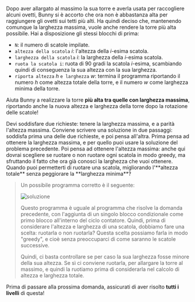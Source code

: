 
Dopo aver allargato al massimo la sua torre e averla usata per raccogliere alcuni ovetti,
Bunny si è accorto che ora non è abbastanza alta per raggiungere gli ovetti sui tetti più alti.
Ha quindi deciso che, mantenendo comunque la larghezza massima, vuole anche rendere la torre più
alta possibile. Hai a disposizione gli stessi blocchi di prima:

- `N`: il numero di scatole impilate.
- `altezza della scatola` $i$: l'altezza della $i$-esima scatola.
- `larghezza della scatola` $i$: la larghezza della $i$-esima scatola.
- `ruota la scatola i`: ruota di 90 gradi la scatola $i$-esima, scambiando quindi di conseguenza
  la sua altezza con la sua larghezza.
- `riporta altezza` $h$ `e larghezza` $w$: termina il programma riportando il numero $h$ come
  altezza totale della torre, e il numero $w$ come larghezza minima della torre.

Aiuta Bunny a realizzare la torre **più alta tra quelle con larghezza massima**, riportando anche la nuova
altezza e larghezza della torre dopo la rotazione delle scatole!

<Hint label="suggerimento 1">
  Devi soddisfare due richieste: tenere la larghezza massima, e a parità l'altezza massima.
  Conviene scrivere una soluzione in due passaggi: soddisfa prima una delle due richieste,
  e poi pensa all'altra.
</Hint>

<Hint label="suggerimento 2">
  Prima pensa ad ottenere la larghezza massima, e per quello puoi usare la soluzione del problema precedente.
  Poi pensa ad ottenere l'altezza massima: anche qui dovrai scegliere se ruotare o non ruotare ogni scatola
  in modo greedy, ma sfruttando il fatto che ora già conosci la larghezza che vuoi ottenere.
  Quando puoi permetterti di ruotare una scatola, migliorando l'**altezza totale** senza peggiorare la **larghezza minima**?
</Hint>

<Blockly
  toolbox={toolbox}
  customBlocks={customBlocks}
  initialBlocks={initialBlocks}
  testcases={testcases}
  visualizer={Visualizer}
/>

> Un possibile programma corretto è il seguente:
>
> ![soluzione](sol.png)
>
> Questo programma è uguale al programma che risolve la domanda precedente, con l'aggiunta di un
> singolo blocco condizionale come primo blocco all'interno del ciclo contatore.
> Quindi, prima di considerare l'altezza e larghezza di una scatola, dobbiamo fare una scelta:
> ruotarla o non ruotarla? Questa scelta possiamo farla in modo "greedy", e cioè senza preoccuparci
> di come saranno le scatole successive.
>
> Quindi, ci basta controllare se per caso la sua larghezza fosse minore della sua altezza.
> Se sì ci conviene ruotarla, per allargare la torre al massimo, e quindi la ruotiamo prima
> di considerarla nel calcolo di altezza e larghezza totale.

Prima di passare alla prossima domanda, assicurati di aver risolto **tutti i livelli** di questa!